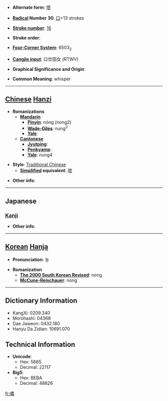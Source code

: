 * '''Alternate form''': [[哝]]

* '''[[Wiktionary:Chinese radical index| Radical]] Number 30''': [[Wiktionary:Chinese radical index 口|口]]+13 strokes

* '''[[Wiktionary:Chinese total strokes index|Stroke number]]''': [[Wiktionary:Chinese total strokes index 16|16]]

* '''Stroke order''': 

* '''[[Wiktionary:Chinese four corner index|Four-Corner System]]''': 6503<sub>2</sub>

* '''[[Wiktionary:Chinese Cangjie index|Cangjie input]]''': 口廿田女 (RTWV)

* '''Graphical Significance and Origin''': 

* '''Common Meaning''': whisper

----

== [[Chinese]] [[Hanzi]] ==

* '''Romanizations'''
** '''[[Mandarin]]'''
*** '''[[Pinyin]]''': nóng (nong2)
*** '''[[Wade-Giles]]''': nung<sup>2</sup>
*** '''[[Yale]]''': 
** '''[[Cantonese]]'''
*** '''[[Jyutping]]''':
*** '''[[Penkyamp]]''': 
*** '''[[Yale]]''': nung4

* '''Style''': [[Traditional Chinese]] 
** '''[[Simplified Chinese|Simplified]] equivalent''': [[哝]]

* '''Other info''': 

----

==Japanese==
===[[Kanji]]===
{{kanji|on readings=[[どう]] (dō), [[ぬ]] (nu), [[だう]] (dau), [[にょう]] (nyō)
|kun readings=[[ささやく]] (sasayaku)
}}

* '''Other info''':  

----

== [[Korean]] [[Hanja]] ==

* '''Pronunciation''': 농

* '''Romanization'''
** '''[[The 2000 South Korean Revised Romanization|The 2000 South Korean Revised]]''': nong
** '''[[McCune-Reischauer]]''': nong

----

== Dictionary Information ==

* KangXi: 0209.340
* Morohashi: 04368
* Dae Jaweon: 0432.180
* Hanyu Da Zidian: 10691.070

== Technical Information ==

* '''Unicode''':
** Hex: 5665
** Decimal: 22117
* '''Big5''':
** Hex: BEBA
** Decimal: 48826

[[fr:噥]]